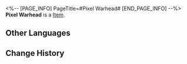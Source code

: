 <%-- [PAGE_INFO]
PageTitle=#Pixel Warhead#
[END_PAGE_INFO] --%>
{{Item Infobox
|id          = 100001
|image       = Item Pixel Warhead.png
|type        = 
|invCategory = 
|rarity      = 1
|effect      = Necessary item for Encirclement. Consumes 1 each use and will regenerate over time.
|description = 
}}
'''Pixel Warhead''' is a [[Item]].

==Other Languages==
{{Other Languages
|en   = Pixel Warhead
|zhs  = 像素弹头
|zht  = 像素彈頭
|ja   = ピクセル弾頭
|ko   = 픽셀 탄두
|es   = Misil píxel
|fr   = Missile à pixel
|ru   = Пиксельная боеголовка
|th   = Pixel Warhead
|vi   = Đầu Đạn Pixel
|de   = Pixel-Sprengkopf
|id   = Pixel Warhead
|pt   = Ogiva Pixelada
}}

==Change History==
{{Change History|2.0}}